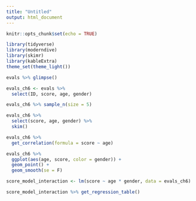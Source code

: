 ```yaml
---
title: "Untitled"
output: html_document
---
```


```r
knitr::opts_chunk$set(echo = TRUE)
```

```r
library(tidyverse)
library(moderndive)
library(skimr)
library(kableExtra)
theme_set(theme_light())

evals %>% glimpse()
```

```r
evals_ch6 <- evals %>% 
  select(ID, score, age, gender)

evals_ch6 %>% sample_n(size = 5)

evals_ch6 %>% 
  select(score, age, gender) %>% 
  skim()

evals_ch6 %>% 
  get_correlation(formula = score ~ age)
```
```r
evals_ch6 %>% 
  ggplot(aes(age, score, color = gender)) +
  geom_point() +
  geom_smooth(se = F)
```
```r
score_model_interaction <- lm(score ~ age * gender, data = evals_ch6)

score_model_interaction %>% get_regression_table()
```

